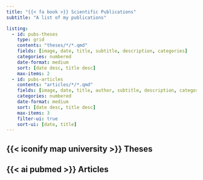 ```yaml
---
title: "{{< fa book >}} Scientific Publications"
subtitle: "A list of my publications"

listing:
  - id: pubs-theses
    type: grid
    contents: "theses/*/*.qmd"
    fields: [image, date, title, subtitle, description, categories]
    categories: numbered
    date-format: medium
    sort: [date desc, title desc]
    max-items: 2
  - id: pubs-articles
    contents: "articles/*/*.qmd"
    fields: [image, date, title, author, subtitle, description, categories]
    categories: numbered
    date-format: medium
    sort: [date desc, title desc]
    max-items: 3
    filter-ui: true
    sort-ui: [date, title]
---
```


## {{< iconify map university >}} Theses

:::{#pubs-theses}
:::

## {{< ai pubmed >}} Articles

:::{#pubs-articles}
:::